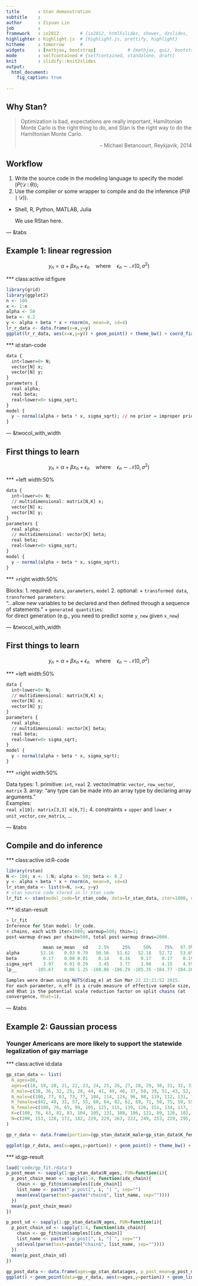 ```yaml
---
title       : Stan demonstration
subtitle    : 
author      : Ziyuan Lin
job         : 
framework   : io2012        # {io2012, html5slides, shower, dzslides, ...}
highlighter : highlight.js  # {highlight.js, prettify, highlight}
hitheme     : tomorrow      # 
widgets     : [mathjax, bootstrap]            # {mathjax, quiz, bootstrap}
mode        : selfcontained # {selfcontained, standalone, draft}
knit        : slidify::knit2slides
output: 
  html_document:
    fig_caption: true
  
---
```




## Why Stan?

> Optimization is bad, expectations are really important, Hamiltonian Monte Carlo is the right thing to do, and Stan is the right way to do the Hamiltonian Monte Carlo. 
> <p style="text-align:right">-- Michael Betancourt, Reykjavik, 2014</p>

## Workflow

1. Write the source code in the modeling language to specify the model ($P(\mathcal{D}\mid\theta)$);
2. Use the compiler or some wrapper to compile and do the inference ($P(\theta\mid\mathcal{D})$).
 + Shell, R, Python, MATLAB, Julia

   We use RStan here.

--- &tabs

## Example 1: linear regression

$$
y_n=\alpha+\beta x_n+\epsilon_n\quad\mbox{where}\quad\epsilon_n\sim\mathcal{N}(0,\sigma^2)
$$

*** class:active id:figure

```r
library(grid)
library(ggplot2)
n <- 100
x <- 1:n
alpha <- 50
beta <- 0.2
y <- alpha + beta * x + rnorm(n, mean=0, sd=4)
lr_r_data <- data.frame(x=x,y=y)
ggplot(lr_r_data, aes(x=x,y=y)) + geom_point() + theme_bw() + coord_fixed(ratio=2) + stat_smooth(method=lm)
```


*** id:stan-code

```r
data {
  int<lower=0> N;
  vector[N] x;
  vector[N] y;
}
parameters {
  real alpha;
  real beta;
  real<lower=0> sigma_sqrt;
}
model {
  y ~ normal(alpha + beta * x, sigma_sqrt); // no prior = improper prior
}
```

--- &twocol_with_width

## First things to learn

$$
y_n=\alpha+\beta x_n+\epsilon_n\quad\mbox{where}\quad\epsilon_n\sim\mathcal{N}(0,\sigma^2)
$$

*** =left width:50%

```r
data {
  int<lower=0> N;
  // multidimensional: matrix[N,K] x;
  vector[N] x; 
  vector[N] y;
}
parameters {
  real alpha;
  // multidimensional: vector[K] beta;
  real beta; 
  real<lower=0> sigma_sqrt;
}
model {
  y ~ normal(alpha + beta * x, sigma_sqrt); 
}
```

*** =right width:50%

Blocks:
 1. required: `data`, `parameters`, `model`
 2. optional:
   + `transformed data`, <br>`transformed parameters`: <br>"...allow new variables to be declared and then defined through a
sequence of statements."
   + `generated quantities`: <br>for direct generation (e.g., you need to predict some `y_new` given `x_new`)


--- &twocol_with_width

## First things to learn

$$
y_n=\alpha+\beta x_n+\epsilon_n\quad\mbox{where}\quad\epsilon_n\sim\mathcal{N}(0,\sigma^2)
$$

*** =left width:50%

```r
data {
  int<lower=0> N;
  // multidimensional: matrix[N,K] x;
  vector[N] x; 
  vector[N] y;
}
parameters {
  real alpha;
  // multidimensional: vector[K] beta;
  real beta; 
  real<lower=0> sigma_sqrt;
}
model {
  y ~ normal(alpha + beta * x, sigma_sqrt); 
}
```

*** =right width:50%

Data types:
 1. primitive: `int`, `real`
 2. vector/matrix: `vector`, `row_vector`, `matrix`
 3. array: "any type can be made into an array type by declaring array arguments." <br>Examples: <br>`real x[10]; matrix[3,3] m[6,7];`
 4. constraints
  + `upper` and `lower`
  + `unit_vector`, `cov_matrix`, ...


--- &tabs

## Compile and do inference

*** class:active id:R-code

```r
library(rstan)
N <- 100; x <- 1:N; alpha <- 50; beta <- 0.2
y <- alpha + beta * x + rnorm(n, mean=0, sd=4)
lr_stan_data <- list(N=N, x=x, y=y)
# stan source code stored in lr_stan_code
lr_fit <- stan(model_code=lr_stan_code, data=lr_stan_data, iter=1000, chains=4)
```

*** id:stan-result

```r
> lr_fit
Inference for Stan model: lr_code.
4 chains, each with iter=1000; warmup=500; thin=1; 
post-warmup draws per chain=500, total post-warmup draws=2000.

              mean se_mean   sd    2.5%     25%     50%     75%   97.5% n_eff Rhat
alpha        52.16    0.03 0.79   50.56   51.62   52.18   52.72   53.65   679 1.00
beta          0.17    0.00 0.01    0.14    0.16    0.17    0.17    0.19   688 1.00
sigma_sqrt    3.97    0.01 0.29    3.45    3.77    3.96    4.15    4.59   609 1.00
lp__       -185.67    0.06 1.25 -188.86 -186.29 -185.35 -184.77 -184.26   497 1.01

Samples were drawn using NUTS(diag_e) at Sun Mar 22 22:21:52 2015.
For each parameter, n_eff is a crude measure of effective sample size,
and Rhat is the potential scale reduction factor on split chains (at 
convergence, Rhat=1).
```

--- &tabs

## Example 2: Gaussian process

### Younger Americans are more likely to support the statewide legalization of gay marriage

*** class:active id:data

```r
gp_stan_data <- list(
  N_ages=80,
  ages=c(18, 19, 20, 21, 22, 23, 24, 25, 26, 27, 28, 29, 30, 31, 32, 33, 34, 35, 36, 37, 38, 39, 40, 41, 42, 43, 44, 45, 46, 47, 48, 49, 50, 51, 52, 53, 54, 55, 56, 57, 58, 59, 60, 61, 62, 63, 64, 65, 66, 67, 68, 69, 70, 71, 72, 73, 74, 75, 76, 77, 78, 79, 80, 81, 82, 83, 84, 85, 86, 87, 88, 89, 90, 91, 92, 93, 94, 95, 96, 97),
  K_male=c(38, 36, 32, 25, 28, 44, 41, 49, 46, 37, 50, 39, 51, 43, 52, 55, 41, 39, 52, 27, 45, 40, 56, 41, 42, 45, 45, 54, 44, 41, 39, 42, 47, 38, 47, 36, 38, 48, 38, 36, 23, 27, 26, 25, 29, 10, 15, 16, 13, 14, 16, 8, 11, 12, 11, 11, 8, 12, 7, 8, 8, 3, 5, 4, 4, 6, 3, 0, 1, 2, 0, 2, 0, 0, 1, 0, 1, 0, 0, 0),
  N_male=c(100, 77, 63, 73, 77, 104, 114, 124, 96, 98, 119, 112, 131, 142, 162, 157, 124, 128, 148, 114, 156, 122, 189, 132, 175, 151, 175, 191, 165, 170, 142, 163, 177, 137, 165, 124, 135, 139, 141, 139, 119, 97, 114, 97, 113, 90, 74, 111, 66, 75, 73, 52, 70, 54, 69, 62, 44, 62, 43, 45, 41, 33, 48, 28, 33, 25, 22, 20, 12, 9, 9, 6, 6, 0, 5, 1, 2, 0, 0, 0),
  K_female=c(62, 40, 31, 57, 55, 60, 64, 82, 62, 69, 71, 50, 75, 59, 55, 85, 70, 59, 55, 77, 66, 51, 79, 53, 70, 66, 60, 81, 80, 80, 66, 65, 93, 74, 60, 70, 70, 66, 58, 65, 38, 48, 44, 33, 27, 26, 25, 42, 17, 20, 21, 10, 29, 18, 22, 26, 16, 24, 20, 15, 6, 8, 16, 4, 11, 4, 6, 8, 5, 1, 2, 1, 2, 0, 0, 1, 1, 0, 0, 1),
  N_female=c(100, 76, 65, 99, 105, 125, 115, 139, 126, 151, 134, 117, 164, 134, 145, 178, 182, 145, 144, 155, 172, 156, 242, 157, 204, 162, 156, 229, 195, 202, 186, 214, 246, 176, 180, 185, 190, 177, 159, 184, 136, 149, 176, 112, 133, 110, 104, 148, 98, 93, 101, 84, 128, 82, 107, 83, 83, 80, 75, 77, 58, 42, 82, 47, 54, 43, 36, 30, 28, 14, 14, 13, 12, 9, 4, 2, 1, 2, 2, 1),
  K=c(100, 76, 63, 82, 83, 104, 105, 131, 108, 106, 121, 89, 126, 102, 107, 140, 111, 98, 107, 104, 111, 91, 135, 94, 112, 111, 105, 135, 124, 121, 105, 107, 140, 112, 107, 106, 108, 114, 96, 101, 61, 75, 70, 58, 56, 36, 40, 58, 30, 34, 37, 18, 40, 30, 33, 37, 24, 36, 27, 23, 14, 11, 21, 8, 15, 10, 9, 8, 6, 3, 2, 3, 2, 0, 1, 1, 2, 0, 0, 1),
  N=c(200, 153, 128, 172, 182, 229, 229, 263, 222, 249, 253, 229, 295, 276, 307, 335, 306, 273, 292, 269, 328, 278, 431, 289, 379, 313, 331, 420, 360, 372, 328, 377, 423, 313, 345, 309, 325, 316, 300, 323, 255, 246, 290, 209, 246, 200, 178, 259, 164, 168, 174, 136, 198, 136, 176, 145, 127, 142, 118, 122, 99, 75, 130, 75, 87, 68, 58, 50, 40, 23, 23, 19, 18, 9, 9, 3, 3, 2, 2, 1)
)

gp_r_data <- data.frame(portion=(gp_stan_data$K_male+gp_stan_data$K_female)/(gp_stan_data$N_male+gp_stan_data$N_female), ages=gp_stan_data$ages)

ggplot(gp_r_data, aes(x=ages,y=portion)) + geom_point() + theme_bw() + ylab("support for gay marriage (K/N)")
```

*** id:gp-result

```r
load('code/gp_fit.rdata')
p_post_mean <- sapply(1:gp_stan_data$N_ages, FUN=function(i){
  p_post_chain_mean <- sapply(1:4, function(idx_chain){
    chain <- gp_fit@sim$samples[[idx_chain]]
    list_name <- paste("`p_post[", i, "]`", sep="")
    mean(eval(parse(text=paste("chain$", list_name, sep=""))))
  })
  mean(p_post_chain_mean)
})

p_post_sd <- sapply(1:gp_stan_data$N_ages, FUN=function(i){
  p_post_chain_sd <- sapply(1:4, function(idx_chain){
    chain <- gp_fit@sim$samples[[idx_chain]]
    list_name <- paste("`p_post[", i, "]`", sep="")
    sd(eval(parse(text=paste("chain$", list_name, sep=""))))
  })
  mean(p_post_chain_sd)
})  
  
gp_post_data <- data.frame(ages=gp_stan_data$ages, p_post_mean=p_post_mean, p_post_sd=p_post_sd)
ggplot() + geom_point(data=gp_r_data, aes(x=ages,y=portion)) + geom_line(data=gp_post_data, aes(x=ages,y=p_post_mean)) + geom_ribbon(data=gp_post_data, aes(x=ages, ymin=p_post_mean-p_post_sd, ymax=p_post_mean+p_post_sd), fill="gray", inherit.aes=F, alpha=0.5) + theme_bw() + ylab("support for gay marriage (K/N)")
```
